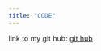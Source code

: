```yaml
---
title: "CODE"
---
```


link to my git hub: 
[git hub](https://github.com/anly501/dsan-5000-project-kennyzhao0428.git)















